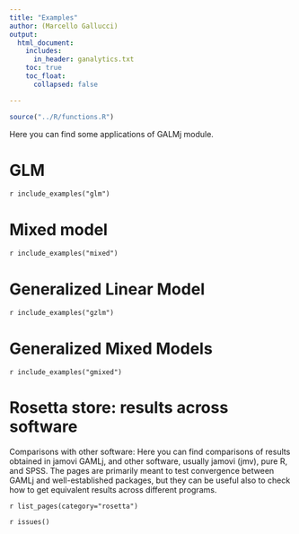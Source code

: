 ```yaml
---
title: "Examples"
author: (Marcello Gallucci)
output: 
  html_document:
    includes:
      in_header: ganalytics.txt
    toc: true
    toc_float:
      collapsed: false

---
```



```r
source("../R/functions.R")
```


Here you can find some applications of GALMj module.

# GLM

`r include_examples("glm")`

# Mixed model

`r include_examples("mixed")`

# Generalized Linear Model

`r include_examples("gzlm")`

# Generalized Mixed Models

`r include_examples("gmixed")`

# Rosetta store: results across software

Comparisons with other software: Here you can find comparisons of  results obtained in jamovi GAMLj,  and other software, usually jamovi (jmv), pure R, and SPSS. The pages are primarily meant to test convergence between GAMLj and well-established packages, but they can be useful also to check how to get equivalent results across different programs.


`r list_pages(category="rosetta")`



`r issues()`